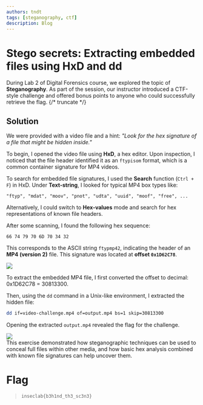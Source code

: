 --- 
authors: tndt
tags: [steganography, ctf]
description: Blog 
---
# Stego secrets: Extracting embedded files using HxD and dd
During Lab 2 of Digital Forensics course, we explored the topic of **Steganography**. 
As part of the session, our instructor introduced a CTF-style challenge and offered bonus points to anyone who could successfully retrieve the flag.
{/* truncate */}

## Solution
We were provided with a video file and a hint: *"Look for the hex signature of a file that might be hidden inside."*  

To begin, I opened the video file using **HxD**, a hex editor. 
Upon inspection, I noticed that the file header identified it as an `ftypisom` format, which is a common container signature for MP4 videos.  

To search for embedded file signatures, I used the **Search** function (`Ctrl + F`) in HxD. 
Under **Text-string**, I looked for typical MP4 box types like:
```
"ftyp", "mdat", "moov", "pnot", "udta", "uuid", "moof", "free", ...
```
Alternatively, I could switch to **Hex-values** mode and search for hex representations of known file headers.  

After some scanning, I found the following hex sequence:
```
66 74 79 70 6D 70 34 32
```
This corresponds to the ASCII string `ftypmp42`, indicating the header of an **MP4 (version 2)** file. 
This signature was located at **offset `0x1D62C78`**.
<div style={{ width: '100%', margin: '0 auto' }}>
  <img src={require("./offset.png").default} style={{ width: '100%', height: 'auto' }} />
</div>

To extract the embedded MP4 file, I first converted the offset to decimal: 0x1D62C78 = 30813300.  

Then, using the `dd` command in a Unix-like environment, I extracted the hidden file:
```bash
dd if=video-challenge.mp4 of=output.mp4 bs=1 skip=30813300
```
Opening the extracted `output.mp4` revealed the flag for the challenge.
<div style={{ width: '80%', margin: '0 auto' }}>
  <img src={require("./flag.png").default} style={{ width: '100%', height: 'auto' }} />
</div>
This exercise demonstrated how steganographic techniques can be used to conceal full files within other media, and how basic hex analysis combined with known file signatures can help uncover them.

# Flag
> `inseclab{b3h1nd_th3_sc3n3}`
